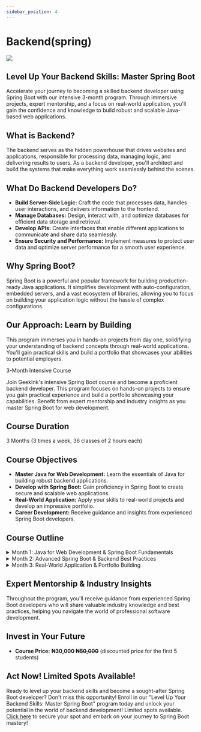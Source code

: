 ```yaml
---
sidebar_position: 4
---
```


# Backend(spring)

![](../img/sprin.png)
## Level Up Your Backend Skills: Master Spring Boot

Accelerate your journey to becoming a skilled backend developer using Spring Boot with our intensive 3-month program. Through immersive projects, expert mentorship, and a focus on real-world application, you'll gain the confidence and knowledge to build robust and scalable Java-based web applications.

## What is Backend?
The backend serves as the hidden powerhouse that drives websites and applications, responsible for processing data, managing logic, and delivering results to users. As a backend developer, you'll architect and build the systems that make everything work seamlessly behind the scenes.

## What Do Backend Developers Do?
- **Build Server-Side Logic:** Craft the code that processes data, handles user interactions, and delivers information to the frontend.
- **Manage Databases:** Design, interact with, and optimize databases for efficient data storage and retrieval.
- **Develop APIs:** Create interfaces that enable different applications to communicate and share data seamlessly.
- **Ensure Security and Performance:** Implement measures to protect user data and optimize server performance for a smooth user experience.

## Why Spring Boot?
Spring Boot is a powerful and popular framework for building production-ready Java applications. It simplifies development with auto-configuration, embedded servers, and a vast ecosystem of libraries, allowing you to focus on building your application logic without the hassle of complex configurations.

## Our Approach: Learn by Building
This program immerses you in hands-on projects from day one, solidifying your understanding of backend concepts through real-world applications. You'll gain practical skills and build a portfolio that showcases your abilities to potential employers.

3-Month Intensive Course

Join GeekInk's intensive Spring Boot course and become a proficient backend developer. This program focuses on hands-on projects to ensure you gain practical experience and build a portfolio showcasing your capabilities. Benefit from expert mentorship and industry insights as you master Spring Boot for web development.

## Course Duration

3 Months (3 times a week, 36 classes of 2 hours each)

## Course Objectives

- **Master Java for Web Development:** Learn the essentials of Java for building robust backend applications.
- **Develop with Spring Boot:** Gain proficiency in Spring Boot to create secure and scalable web applications.
- **Real-World Application:** Apply your skills to real-world projects and develop an impressive portfolio.
- **Career Development:** Receive guidance and insights from experienced Spring Boot developers.

## Course Outline

<details>
  <summary>Month 1: Java for Web Development & Spring Boot Fundamentals</summary>
  - **Project:** Build a task management application with user authentication and task management features.
  - **Skills:** Java essentials for web development, Spring Boot fundamentals, REST controllers, data persistence with JPA, user authentication with Spring Security.
</details>

<details>
  <summary>Month 2: Advanced Spring Boot & Backend Best Practices</summary>
  - **Project:** Develop a RESTful API for an e-commerce platform, managing product listings, orders, and user interactions.
  - **Skills:** Spring Data REST, advanced database operations, data validation, API documentation (Swagger), security best practices.
</details>

<details>
  <summary>Month 3: Real-World Application & Portfolio Building</summary>
  - **Project:** Choose a project that excites you - a social media platform, a data analytics dashboard, or a custom web application tailored to your interests.
  - **Skills:** Deployment on cloud platforms (AWS, GCP), performance optimization, testing (JUnit, Mockito), portfolio development, career guidance.
</details>

## Expert Mentorship & Industry Insights

Throughout the program, you'll receive guidance from experienced Spring Boot developers who will share valuable industry knowledge and best practices, helping you navigate the world of professional software development.

## Invest in Your Future

- **Course Price:** **₦30,000 ~~₦50,000~~** (discounted price for the first 5 students)

## Act Now! Limited Spots Available!

Ready to level up your backend skills and become a sought-after Spring Boot developer? Don't miss this opportunity! Enroll in our "Level Up Your Backend Skills: Master Spring Boot" program today and unlock your potential in the world of backend development! Limited spots available. [Click here](#) to secure your spot and embark on your journey to Spring Boot mastery!